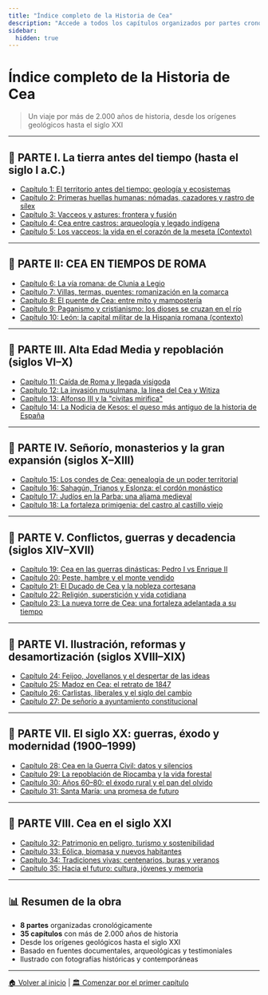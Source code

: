```yaml
---
title: "Índice completo de la Historia de Cea"
description: "Accede a todos los capítulos organizados por partes cronológicas de la historia del pueblo de Cea."
sidebar:
  hidden: true
---
```


# Índice completo de la Historia de Cea

> Un viaje por más de 2.000 años de historia, desde los orígenes geológicos hasta el siglo XXI

---

## 📘 PARTE I. La tierra antes del tiempo (hasta el siglo I a.C.)

- [Capítulo 1: El territorio antes del tiempo: geología y ecosistemas](./parte-1-capitulo-1)
- [Capítulo 2: Primeras huellas humanas: nómadas, cazadores y rastro de sílex](./parte-1-capitulo-2)
- [Capítulo 3: Vacceos y astures: frontera y fusión](./parte-1-capitulo-3)
- [Capítulo 4: Cea entre castros: arqueología y legado indígena](./parte-1-capitulo-4)
- [Capítulo 5: Los vacceos: la vida en el corazón de la meseta (Contexto)](./parte-1-capitulo-5)

---

## 📘 PARTE II: CEA EN TIEMPOS DE ROMA

- [Capítulo 6: La vía romana: de Clunia a Legio](./parte-2-capitulo-6)
- [Capítulo 7: Villas, termas, puentes: romanización en la comarca](./parte-2-capitulo-7)
- [Capítulo 8: El puente de Cea: entre mito y mampostería](./parte-2-capitulo-8)
- [Capítulo 9: Paganismo y cristianismo: los dioses se cruzan en el río](./parte-2-capitulo-9)
- [Capítulo 10: León: la capital militar de la Hispania romana (contexto)](./parte-2-capitulo-10)

---

## 📘 PARTE III. Alta Edad Media y repoblación (siglos VI–X)

- [Capítulo 11: Caída de Roma y llegada visigoda](./parte-3-capitulo-11)
- [Capítulo 12: La invasión musulmana, la línea del Cea y Witiza](./parte-3-capitulo-12)
- [Capítulo 13: Alfonso III y la "civitas mirifica"](./parte-3-capitulo-13)
- [Capítulo 14: La Nodicia de Kesos: el queso más antiguo de la historia de España](./parte-3-capitulo-14)

---

## 📘 PARTE IV. Señorío, monasterios y la gran expansión (siglos X–XIII)

- [Capítulo 15: Los condes de Cea: genealogía de un poder territorial](./parte-4-capitulo-15)
- [Capítulo 16: Sahagún, Trianos y Eslonza: el cordón monástico](./parte-4-capitulo-16)
- [Capítulo 17: Judíos en la Parba: una aljama medieval](./parte-4-capitulo-17)
- [Capítulo 18: La fortaleza primigenia: del castro al castillo viejo](./parte-4-capitulo-18)

---

## 📘 PARTE V. Conflictos, guerras y decadencia (siglos XIV–XVII)

- [Capítulo 19: Cea en las guerras dinásticas: Pedro I vs Enrique II](./parte-5-capitulo-19)
- [Capítulo 20: Peste, hambre y el monte vendido](./parte-5-capitulo-20)
- [Capítulo 21: El Ducado de Cea y la nobleza cortesana](./parte-5-capitulo-21)
- [Capítulo 22: Religión, superstición y vida cotidiana](./parte-5-capitulo-22)
- [Capítulo 23: La nueva torre de Cea: una fortaleza adelantada a su tiempo](./parte-5-capitulo-23)

---

## 📘 PARTE VI. Ilustración, reformas y desamortización (siglos XVIII–XIX)

- [Capítulo 24: Feijoo, Jovellanos y el despertar de las ideas](./parte-6-capitulo-24)
- [Capítulo 25: Madoz en Cea: el retrato de 1847](./parte-6-capitulo-25)
- [Capítulo 26: Carlistas, liberales y el siglo del cambio](./parte-6-capitulo-26)
- [Capítulo 27: De señorío a ayuntamiento constitucional](./parte-6-capitulo-27)

---

## 📘 PARTE VII. El siglo XX: guerras, éxodo y modernidad (1900–1999)

- [Capítulo 28: Cea en la Guerra Civil: datos y silencios](./parte-7-capitulo-28)
- [Capítulo 29: La repoblación de Riocamba y la vida forestal](./parte-7-capitulo-29)
- [Capítulo 30: Años 60–80: el éxodo rural y el pan del olvido](./parte-7-capitulo-30)
- [Capítulo 31: Santa María: una promesa de futuro](./parte-7-capitulo-31)

---

## 📘 PARTE VIII. Cea en el siglo XXI

- [Capítulo 32: Patrimonio en peligro, turismo y sostenibilidad](./parte-8-capitulo-32)
- [Capítulo 33: Eólica, biomasa y nuevos habitantes](./parte-8-capitulo-33)
- [Capítulo 34: Tradiciones vivas: centenarios, buras y veranos](./parte-8-capitulo-34)
- [Capítulo 35: Hacia el futuro: cultura, jóvenes y memoria](./parte-8-capitulo-35)

---

## 📊 Resumen de la obra

- **8 partes** organizadas cronológicamente
- **35 capítulos** con más de 2.000 años de historia
- Desde los orígenes geológicos hasta el siglo XXI
- Basado en fuentes documentales, arqueológicas y testimoniales
- Ilustrado con fotografías históricas y contemporáneas

---

[🏠 Volver al inicio](./index) | [🏛️ Comenzar por el primer capítulo](./parte-1-capitulo-1)